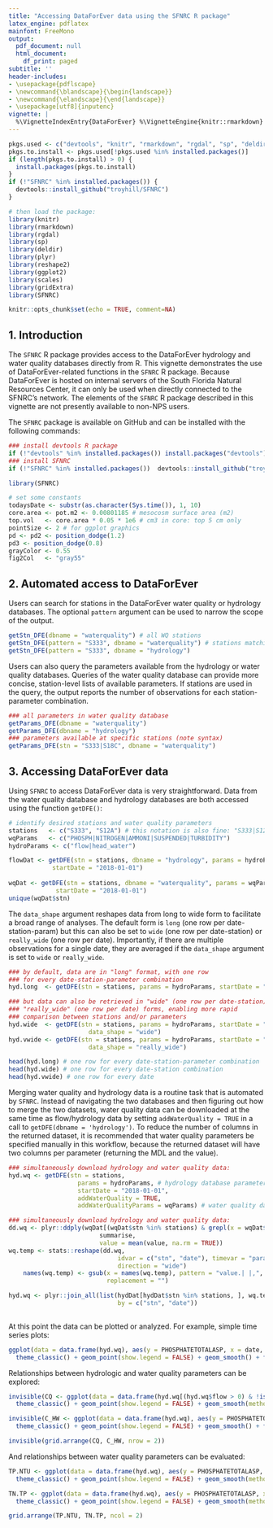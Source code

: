 ```yaml
---
title: "Accessing DataForEver data using the SFNRC R package"
latex_engine: pdflatex
mainfont: FreeMono
output:
  pdf_document: null
  html_document:
    df_print: paged
subtitle: ''
header-includes:
- \usepackage{pdflscape}
- \newcommand{\blandscape}{\begin{landscape}}
- \newcommand{\elandscape}{\end{landscape}}
- \usepackage[utf8]{inputenc}
vignette: |
  %\VignetteIndexEntry{DataForEver} %\VignetteEngine{knitr::rmarkdown} %\usepackage[UTF-8]{inputenc}
---
```


```r
pkgs.used <- c("devtools", "knitr", "rmarkdown", "rgdal", "sp", "deldir", "plyr", "reshape2", "ggplot2", "scales", "gridExtra")
pkgs.to.install <- pkgs.used[!pkgs.used %in% installed.packages()]
if (length(pkgs.to.install) > 0) {
  install.packages(pkgs.to.install)
}
if (!"SFNRC" %in% installed.packages()) {
  devtools::install_github("troyhill/SFNRC")
}

# then load the package:
library(knitr)
library(rmarkdown)
library(rgdal)
library(sp)
library(deldir)
library(plyr)
library(reshape2)
library(ggplot2)
library(scales)
library(gridExtra)
library(SFNRC)

knitr::opts_chunk$set(echo = TRUE, comment=NA)
```

\vspace{12pt}
\vspace{12pt}

## 1. Introduction

The `SFNRC` R package provides access to the DataForEver hydrology and water quality databases directly from R. This vignette demonstrates the use of  DataForEver-related functions in the `SFNRC` R package. Because DataForEver is hosted on internal servers of the South Florida Natural Resources Center, it can only be used when directly connected to the SFNRC's network. The elements of the `SFNRC` R package described in this vignette are not presently available to non-NPS users.


\vspace{12pt}

The `SFNRC` package is available on GitHub and can be installed with the following commands: 

```r
### install devtools R package
if (!"devtools" %in% installed.packages()) install.packages("devtools")
### install SFNRC
if (!"SFNRC" %in% installed.packages())  devtools::install_github("troyhill/SFNRC")

library(SFNRC)
```



\vspace{3mm}\hrule
\vspace{12pt}



\vspace{12pt}
\vspace{12pt}

```r
# set some constants
todaysDate <- substr(as.character(Sys.time()), 1, 10)
core.area <- pot.m2 <- 0.00801185 # mesocosm surface area (m2)
top.vol   <- core.area * 0.05 * 1e6 # cm3 in core: top 5 cm only
pointSize <- 2 # for ggplot graphics
pd <- pd2 <- position_dodge(1.2)
pd3 <- position_dodge(0.8)
grayColor <- 0.55
fig2Col   <- "gray55"


```

\vspace{12pt}
\vspace{12pt}


## 2. Automated access to DataForEver
\vspace{12pt}

Users can search for stations in the DataForEver water quality or hydrology databases. The optional `pattern` argument can be used to narrow the scope of the output.

\vspace{12pt}

```r
getStn_DFE(dbname = "waterquality") # all WQ stations
getStn_DFE(pattern = "S333", dbname = "waterquality") # stations matching some string 
getStn_DFE(pattern = "S333", dbname = "hydrology")
```

\vspace{12pt}

Users can also query the parameters available from the hydrology or water quality databases. Queries of the water quality database can provide more concise, station-level lists of available parameters. If stations are used in the query, the output reports the number of observations for each station-parameter combination.


\vspace{12pt}

```r
### all parameters in water quality database
getParams_DFE(dbname = "waterquality")
getParams_DFE(dbname = "hydrology")
### parameters available at specific stations (note syntax)
getParams_DFE(stn = "S333|S18C", dbname = "waterquality")

```



\vspace{12pt}
\vspace{12pt}

## 3. Accessing DataForEver data
\vspace{12pt}

Using `SFNRC` to access DataForEver data is very straightforward. Data from the water quality database and hydrology databases are both accessed using the function `getDFE()`:

\vspace{12pt}


```r
# identify desired stations and water quality parameters
stations   <- c("S333", "S12A") # this notation is also fine: "S333|S12A"
wqParams   <- c("PHOSPH|NITROGEN|AMMONI|SUSPENDED|TURBIDITY")
hydroParams <- c("flow|head_water")

```

```r
flowDat <- getDFE(stn = stations, dbname = "hydrology", params = hydroParams,
            startDate = "2018-01-01")
 
wqDat <- getDFE(stn = stations, dbname = "waterquality", params = wqParams,
             startDate = "2018-01-01")
unique(wqDat$stn)

```

\vspace{12pt}

The `data_shape` argument reshapes data from long to wide form to facilitate a broad range of analyses. The default form is `long` (one row per date-station-param) but this can also be set to `wide` (one row per date-station) or `really_wide` (one row per date). Importantly, if there are multiple observations for a single date, they are averaged if the `data_shape` argument is set to `wide` or `really_wide`.

\vspace{12pt}

```r
### by default, data are in "long" format, with one row 
### for every date-station-parameter combination
hyd.long  <- getDFE(stn = stations, params = hydroParams, startDate = "2018-01-01")

### but data can also be retrieved in "wide" (one row per date-station) or 
### "really_wide" (one row per date) forms, enabling more rapid 
### comparison between stations and/or parameters
hyd.wide  <- getDFE(stn = stations, params = hydroParams, startDate = "2018-01-01",
                      data_shape = "wide")
hyd.vwide <- getDFE(stn = stations, params = hydroParams, startDate = "2018-01-01",
                      data_shape = "really_wide")

```


```r
head(hyd.long) # one row for every date-station-parameter combination
head(hyd.wide) # one row for every date-station combination
head(hyd.vwide) # one row for every date

```



\vspace{12pt}
\vspace{12pt}

Merging water quality and hydrology data is a routine task that is automated by `SFNRC`. Instead of navigating the two databases and then figuring out how to merge the two datasets, water quality data can be downloaded at the same time as flow/hydrology data by setting `addWaterQuality = TRUE` in a call to `getDFE(dbname = 'hydrology')`. To reduce the number of columns in the returned dataset, it is recommended that water quality parameters be specified manually in this workflow, because the returned dataset will have two columns per parameter (returning the MDL and the value).

\vspace{12pt}

```r

### simultaneously download hydrology and water quality data:
hyd.wq <- getDFE(stn = stations, 
                   params = hydroParams, # hydrology database parameters
                   startDate = "2018-01-01",
                   addWaterQuality = TRUE, 
                   addWaterQualityParams = wqParams) # water quality database parameters

```

```r
### simultaneously download hydrology and water quality data:
dd.wq <- plyr::ddply(wqDat[(wqDat$stn %in% stations) & grepl(x = wqDat$param, pattern = wqParams), names(wqDat) %in% c("stn", "date", "parameter", "value")], .(stn, date, parameter),
                         summarise,
                         value = mean(value, na.rm = TRUE))
wq.temp <- stats::reshape(dd.wq, 
                              idvar = c("stn", "date"), timevar = "parameter", 
                              direction = "wide")
    names(wq.temp) <- gsub(x = names(wq.temp), pattern = "value.| |,", 
                           replacement = "")

hyd.wq <- plyr::join_all(list(hydDat[hydDat$stn %in% stations, ], wq.temp), 
                              by = c("stn", "date"))
  
```

\vspace{12pt}

At this point the data can be plotted or analyzed. For example, simple time series plots:

\vspace{12pt}
```r
ggplot(data = data.frame(hyd.wq), aes(y = PHOSPHATETOTALASP, x = date, shape = stn)) + 
  theme_classic() + geom_point(show.legend = FALSE) + geom_smooth() + facet_grid(stn ~ .) + ylim(0, 0.1) + ylab("Total P (mg/L)") + xlab("")

```

\vspace{12pt}

Relationships between hydrologic and water quality parameters can be explored: 

\vspace{12pt}

```r
invisible(CQ <- ggplot(data = data.frame(hyd.wq[(hyd.wq$flow > 0) & !is.na(hyd.wq$flow), ]), aes(y = log(PHOSPHATETOTALASP), x = log(flow), shape = stn)) + 
  theme_classic() + geom_point(show.legend = FALSE) + geom_smooth(method = "lm") + facet_grid(stn ~ .) + ylab("log(TP) (mg/L)") + xlab("log(discharge) (cfs)"))

invisible(C_HW <- ggplot(data = data.frame(hyd.wq), aes(y = PHOSPHATETOTALASP, x = head_water, shape = stn)) + 
  theme_classic() + geom_point(show.legend = FALSE) + geom_smooth() + facet_grid(stn ~ .) + ylim(0, 0.1) + ylab("log(TP) (mg/L)") + xlab("Head water stage (feet NGVD29)"))

invisible(grid.arrange(CQ, C_HW, nrow = 2))

```

\vspace{12pt}
\vspace{12pt}


And relationships between water quality parameters can be evaluated:

\vspace{12pt}

```r
TP.NTU <- ggplot(data = data.frame(hyd.wq), aes(y = PHOSPHATETOTALASP, x = TURBIDITY, shape = stn)) + 
  theme_classic() + geom_point(show.legend = FALSE) + geom_smooth(method = "lm") + facet_grid(stn ~ .) + ylab("TP (mg/L)") + xlab("Turbidity (NTU)") + ylim(0, 0.1)

TN.TP <- ggplot(data = data.frame(hyd.wq), aes(y = PHOSPHATETOTALASP, x = TOTALNITROGEN, shape = stn))  + theme(legend.position="none") + 
  theme_classic() + geom_point(show.legend = FALSE) + geom_smooth(method = "lm") + facet_grid(stn ~ .) + ylab("TP (mg/L)") + xlab("TN (mg/L)") + ylim(0, 0.1) + xlim(0, 3)

grid.arrange(TP.NTU, TN.TP, ncol = 2)

```




\vspace{12pt}
\vspace{12pt}

